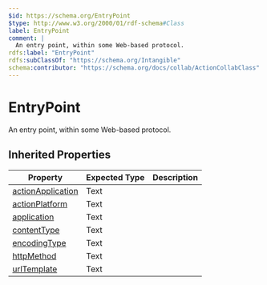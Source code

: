 ```yaml
---
$id: https://schema.org/EntryPoint
$type: http://www.w3.org/2000/01/rdf-schema#Class
label: EntryPoint
comment: |
  An entry point, within some Web-based protocol.
rdfs:label: "EntryPoint"
rdfs:subClassOf: "https://schema.org/Intangible"
schema:contributor: "https://schema.org/docs/collab/ActionCollabClass"
---
```


# EntryPoint

An entry point, within some Web-based protocol.

## Inherited Properties

| Property | Expected Type | Description |
| --- | --- | --- |
| [actionApplication](https://schema.org/actionApplication) | Text |  |
| [actionPlatform](https://schema.org/actionPlatform) | Text |  |
| [application](https://schema.org/application) | Text |  |
| [contentType](https://schema.org/contentType) | Text |  |
| [encodingType](https://schema.org/encodingType) | Text |  |
| [httpMethod](https://schema.org/httpMethod) | Text |  |
| [urlTemplate](https://schema.org/urlTemplate) | Text |  |
